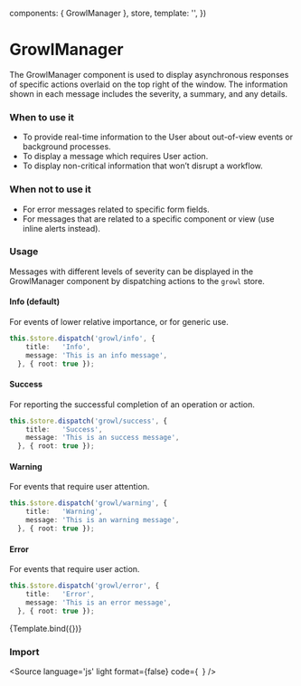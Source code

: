 


<Meta
  title="Components/GrowlManager"
  component={GrowlManager}
/>


  components: { GrowlManager },
  store,
  template:   '<GrowlManager />',
})

# GrowlManager

The GrowlManager component is used to display asynchronous responses of specific actions overlaid on the top right of the window. The information shown in each message includes the severity, a summary, and any details.

### When to use it

* To provide real-time information to the User about out-of-view events or background processes.
* To display a message which requires User action.
* To display non-critical information that won’t disrupt a workflow.


### When not to use it
* For error messages related to specific form fields.
* For messages that are related to a specific component or view (use inline alerts instead).

### Usage

Messages with different levels of severity can be displayed in the GrowlManager component by dispatching actions to the `growl` store.


#### Info (default)
For events of lower relative importance, or for generic use.

```ts
this.$store.dispatch('growl/info', {
    title:   'Info',
    message: 'This is an info message',
  }, { root: true });
```

#### Success
For reporting the successful completion of an operation or action.

```ts
this.$store.dispatch('growl/success', {
    title:   'Success',
    message: 'This is an success message',
  }, { root: true });
```

#### Warning
For events that require user attention.

```ts
this.$store.dispatch('growl/warning', {
    title:   'Warning',
    message: 'This is an warning message',
  }, { root: true });
```

#### Error
For events that require user action.

```ts
this.$store.dispatch('growl/error', {
    title:   'Error',
    message: 'This is an error message',
  }, { root: true });
```


<Canvas>
  <Story name="GrowlManager">
    {Template.bind({})}
  </Story>
</Canvas>

### Import

<Source
  language='js'
  light
  format={false}
  code={`
  `}
/>
